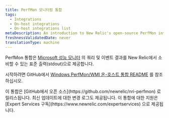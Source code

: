 ```yaml
---
title: PerfMon 모니터링 통합
tags:
  - Integrations
  - On-host integrations
  - On-host integrations list
metaDescription: An introduction to New Relic's open-source PerfMon integration.
freshnessValidatedDate: never
translationType: machine
---
```


PerfMon 통합은 [Microsoft 성능 모니터](https://docs.microsoft.com/en-us/previous-versions/windows/it-pro/windows-server-2008-R2-and-2008/cc749154(v%3dws.11)) 의 쿼리 및 이벤트 결과를 New Relic에서 소비할 수 있는 표준 출력(stdout)으로 제공합니다.

시작하려면 GitHub에서 [Windows PerfMon/WMI 온-호스트 통합 README](https://github.com/newrelic/nri-perfmon) 를 참조하십시오.

<Callout variant="tip">
  이 통합은 [GitHub에서 오픈 소스](https://github.com/newrelic/nri-perfmon) 로 릴리스됩니다. 최신 업데이트에 대한 변경 로그도 제공됩니다. 이 통합에 대한 지원은 [Expert Services 구독](https://www.newrelic.com/expertservices) 으로 제공됩니다.
</Callout>
